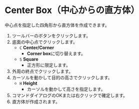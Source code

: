 
# Center Box（中心からの直方体）

<Reference shortcut='' command='Center Box' button='ツールバー' />

中心点を指定した四角形から直方体を作成できます。

1. ツールバーのボタンをクリックします。
2. 底面の中心点でクリックします。
   - `C` **Center/Corner**
      - **Corner box**に切り替えます。
   - `S` **Square**
      - 正方形に限定します。
3. 外周の終点でクリックします。
4. カーソルを動かして目的の高さでクリックします。
   - `H` **Height**
      - カーソルを動かして高さを指定します。
5. コマンドダイアログのOKまたは右クリックで確定します。
6. 直方体が作成されます。